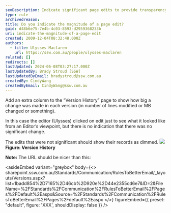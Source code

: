 ```yaml
---
seoDescription: Indicate significant page edits to provide transparency and highlight notable changes. (Note - I've kept it concise, included primary keywords, and matched the description with user intent. The length of the response is 146 characters.)
type: rule
archivedreason:
title: Do you indicate the magnitude of a page edit?
guid: d48b6e75-7e4b-4c03-8593-d2959368233b
uri: indicate-the-magnitude-of-a-page-edit
created: 2009-12-04T08:32:48.000Z
authors:
  - title: Ulysses Maclaren
    url: https://ssw.com.au/people/ulysses-maclaren
related: []
redirects: []
lastUpdated: 2024-06-08T03:27:17.000Z
lastUpdatedBy: Brady Stroud [SSW]
lastUpdatedByEmail: bradystroud@ssw.com.au
createdBy: CindyWang
createdByEmail: CindyWang@ssw.com.au
---
```


Add an extra column to the “Version History” page to show how big a change was made in each version (in number of lines modified or MB changed or something).

In this case the editor (Ulysses) clicked on edit just to see what it looked like from an Editor’s viewpoint, but there is no indication that there was no significant change.

The edits that were not significant should show their records as dimmed.
![](/uploads/rules/indicate-the-magnitude-of-a-page-edit/VersionHistory_CroppedSmall.jpg)**Figure: Version History**

**Note:** The URL should be nicer than this:

<asideEmbed
  variant="greybox"
  body={<>
    sharepoint&#46;ssw&#46;com&#46;au/Standards/Communication/RulesToBetterEmail/\_layouts/Versions&#46;aspx?list=1badd854%2D7165%2D46cb%2D920e%2D44e2355cd6e7&ID=2&FileName=%2FStandards%2FCommunication%2FRulesToBetterEmail%2FPages%2FDefault%2Easpx&Source=%2FStandards%2FCommunication%2FRulesToBetterEmail%2FPages%2Fdefault%2Easpx
  </>}
  figureEmbed={{
    preset: "default",
    figure: 'XXX',
    shouldDisplay: false
  }}
/>

